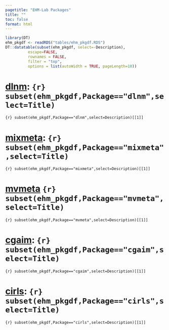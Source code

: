 ```yaml
---
pagetitle: "EHM-Lab Packages"
title: ""
toc: false
format: html
---
```


```r
library(DT)
ehm_pkgdf <- readRDS("tables/ehm_pkgdf.RDS")
DT::datatable(subset(ehm_pkgdf, select=-Description),
          escape=FALSE,
          rownames = FALSE, 
          filter = "top",
          options = list(autoWidth = TRUE, pageLength=10))

```

# [dlnm](https://github.com/gasparrini/dlnm): `{r} subset(ehm_pkgdf,Package=="dlnm",select=Title)`

`{r} subset(ehm_pkgdf,Package=="dlnm",select=Description)[[1]] `

# [mixmeta](https://github.com/gasparrini/mixmeta): `{r} subset(ehm_pkgdf,Package=="mixmeta",select=Title)`

`{r} subset(ehm_pkgdf,Package=="mixmeta",select=Description)[[1]] `

# [mvmeta](https://github.com/gasparrini/mvmeta) `{r} subset(ehm_pkgdf,Package=="mvmeta",select=Title)`

`{r} subset(ehm_pkgdf,Package=="mvmeta",select=Description)[[1]] `

# [cgaim](https://github.com/PierreMasselot/cgaim): `{r} subset(ehm_pkgdf,Package=="cgaim",select=Title)`

`{r} subset(ehm_pkgdf,Package=="cgaim",select=Description)[[1]] `

# [cirls](https://github.com/PierreMasselot/cirls): `{r} subset(ehm_pkgdf,Package=="cirls",select=Title)`

`{r} subset(ehm_pkgdf,Package=="cirls",select=Description)[[1]] `
